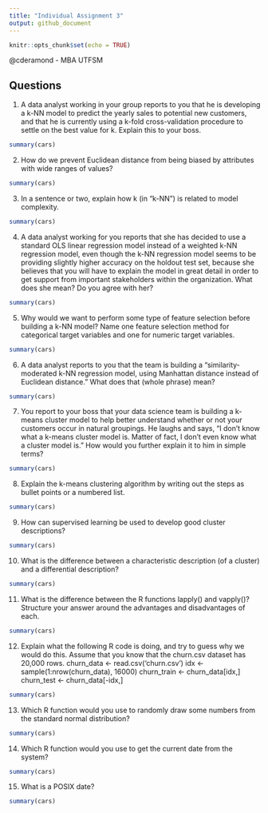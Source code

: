 ```yaml
---
title: "Individual Assignment 3"
output: github_document
---
```


```r
knitr::opts_chunk$set(echo = TRUE)
```
@cderamond - MBA UTFSM

## Questions
1.	A data analyst working in your group reports to you that he is developing a k-NN model to predict the yearly sales to potential new customers, and that he is currently using a k-fold cross-validation procedure to settle on the best value for k. Explain this to your boss.
```r
summary(cars)
```
2.	How do we prevent Euclidean distance from being biased by attributes with wide ranges of values?
```r
summary(cars)
```
3.	In a sentence or two, explain how k (in “k-NN”) is related to model complexity.
```r
summary(cars)
```
4.	A data analyst working for you reports that she has decided to use a standard OLS linear regression model instead of a weighted k-NN regression model, even though the k-NN regression model seems to be providing slightly higher accuracy on the holdout test set, because she believes that you will have to explain the model in great detail in order to get support from important stakeholders within the organization. What does she mean? Do you agree with her?
```r
summary(cars)
```
5.	Why would we want to perform some type of feature selection before building a k-NN model? Name one feature selection method for categorical target variables and one for numeric target variables.
```r
summary(cars)
```
6.	A data analyst reports to you that the team is building a “similarity-moderated k-NN regression model, using Manhattan distance instead of Euclidean distance.” What does that (whole phrase) mean?
```r
summary(cars)
```
7.	You report to your boss that your data science team is building a k-means cluster model to help better understand whether or not your customers occur in natural groupings. He laughs and says, “I don’t know what a k-means cluster model is. Matter of fact, I don’t even know what a cluster model is.” How would you further explain it to him in simple terms?
```r
summary(cars)
```
8.	Explain the k-means clustering algorithm by writing out the steps as bullet points or a numbered list.
```r
summary(cars)
```
9.	How can supervised learning be used to develop good cluster descriptions?
```r
summary(cars)
```
10.	What is the difference between a characteristic description (of a cluster) and a differential description?
```r
summary(cars)
```
11.	What is the difference between the R functions lapply() and vapply()? Structure your answer around the advantages and disadvantages of each.
```r
summary(cars)
```
12.	Explain what the following R code is doing, and try to guess why we would do this. Assume that you know that the churn.csv dataset has 20,000 rows.
churn_data <- read.csv('churn.csv')
idx <- sample(1:nrow(churn_data), 16000)
churn_train <- churn_data[idx,]
churn_test <- churn_data[-idx,]

```r
summary(cars)
```
13.	Which R function would you use to randomly draw some numbers from the standard normal distribution?
```r
summary(cars)
```
14.	Which R function would you use to get the current date from the system?
```r
summary(cars)
```
15.	What is a POSIX date?
```r
summary(cars)
```